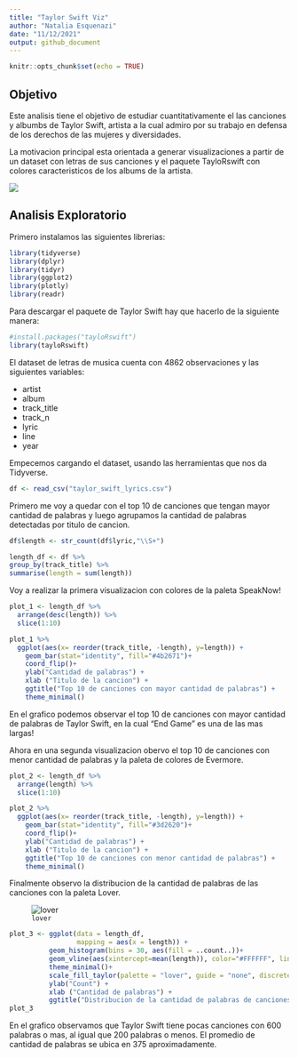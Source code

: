 ```yaml
---
title: "Taylor Swift Viz"
author: "Natalia Esquenazi"
date: "11/12/2021"
output: github_document
---
```


```r
knitr::opts_chunk$set(echo = TRUE)
```

## Objetivo 

Este analisis tiene el objetivo de estudiar cuantitativamente el las canciones y albumbs de Taylor Swift, artista a la cual admiro por su trabajo en defensa de los derechos de las mujeres y diversidades. 

La motivacion principal esta orientada a generar visualizaciones a partir de un dataset con letras de sus canciones y el paquete TayloRswift con colores caracteristicos de los albums de la artista.   

![](https://media.giphy.com/media/3o7aCSsc6sx9s92wbm/giphy.gif)

## Analisis Exploratorio

Primero instalamos las siguientes librerias: 

```r
library(tidyverse)
library(dplyr)
library(tidyr)
library(ggplot2)  
library(plotly)
library(readr)
```

Para descargar el paquete de Taylor Swift hay que hacerlo de la siguiente manera:

```r
#install.packages("tayloRswift")
library(tayloRswift)
```

El dataset de letras de musica cuenta con 4862 observaciones y las siguientes variables:

- artist
- album 
- track_title
- track_n
- lyric
- line
- year

Empecemos cargando el dataset, usando las herramientas que nos da Tidyverse.

```r
df <- read_csv("taylor_swift_lyrics.csv")
```

Primero me voy a quedar con el top 10 de canciones que tengan mayor cantidad de palabras y luego agrupamos la cantidad de palabras detectadas por titulo de cancion. 

```r
df$length <- str_count(df$lyric,"\\S+")
```

```r
length_df <- df %>%
group_by(track_title) %>%
summarise(length = sum(length))
```

Voy a realizar la primera visualizacion con colores de la paleta SpeakNow! 

```r

plot_1 <- length_df %>%
  arrange(desc(length)) %>%
  slice(1:10) 

plot_1 %>% 
  ggplot(aes(x= reorder(track_title, -length), y=length)) +
    geom_bar(stat="identity", fill="#4b2671")+
    coord_flip()+
    ylab("Cantidad de palabras") + 
    xlab ("Titulo de la cancion") +
    ggtitle("Top 10 de canciones con mayor cantidad de palabras") +
    theme_minimal() 
```
En el grafico podemos observar el top 10 de canciones con mayor cantidad de palabras de Taylor Swift, en la cual "End Game" es una de las mas largas!

Ahora en una segunda visualizacion obervo el top 10 de canciones con menor cantidad de palabras y la paleta de colores de Evermore.

```r
plot_2 <- length_df %>%
  arrange(length) %>%
  slice(1:10) 

plot_2 %>% 
  ggplot(aes(x= reorder(track_title, -length), y=length)) +
    geom_bar(stat="identity", fill="#3d2620")+
    coord_flip()+
    ylab("Cantidad de palabras") + 
    xlab ("Titulo de la cancion") +
    ggtitle("Top 10 de canciones con menor cantidad de palabras") +
    theme_minimal() 
```

Finalmente observo la distribucion de la cantidad de palabras de las canciones con la paleta Lover.  

![`lover`](https://upload.wikimedia.org/wikipedia/en/c/cd/Taylor_Swift_-_Lover.png)

```r
               
plot_3 <- ggplot(data = length_df,
                 mapping = aes(x = length)) + 
          geom_histogram(bins = 30, aes(fill = ..count..))+
          geom_vline(aes(xintercept=mean(length)), color="#FFFFFF", linetype="dashed", size=1)+
          theme_minimal()+
          scale_fill_taylor(palette = "lover", guide = "none", discrete = FALSE)+
          ylab("Count") + 
          xlab ("Cantidad de palabras") +
          ggtitle("Distribucion de la cantidad de palabras de canciones de Taylor Swift")
plot_3

```
En el grafico observamos que Taylor Swift tiene pocas canciones con 600 palabras o mas, al igual que 200 palabras o menos. El promedio de cantidad de palabras se ubica en 375 aproximadamente. 



































